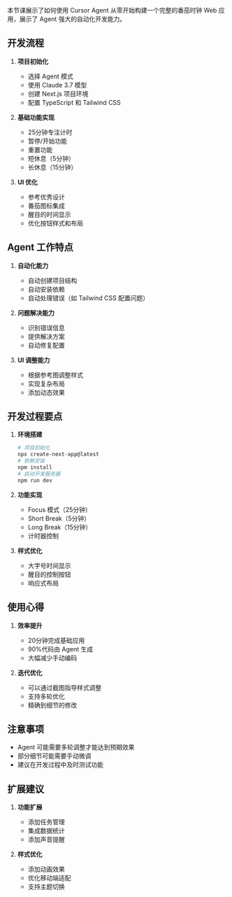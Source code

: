 本节课展示了如何使用 Cursor Agent 从零开始构建一个完整的番茄时钟 Web 应用，展示了 Agent 强大的自动化开发能力。

## 开发流程

1. **项目初始化**
   - 选择 Agent 模式
   - 使用 Claude 3.7 模型
   - 创建 Next.js 项目环境
   - 配置 TypeScript 和 Tailwind CSS

2. **基础功能实现**
   - 25分钟专注计时
   - 暂停/开始功能
   - 重置功能
   - 短休息（5分钟）
   - 长休息（15分钟）

3. **UI 优化**
   - 参考优秀设计
   - 番茄图标集成
   - 醒目的时间显示
   - 优化按钮样式和布局

## Agent 工作特点

1. **自动化能力**
   - 自动创建项目结构
   - 自动安装依赖
   - 自动处理错误（如 Tailwind CSS 配置问题）

2. **问题解决能力**
   - 识别错误信息
   - 提供解决方案
   - 自动修复配置

3. **UI 调整能力**
   - 根据参考图调整样式
   - 实现复杂布局
   - 添加动态效果

## 开发过程要点

1. **环境搭建**
   ```bash
   # 项目初始化
   npx create-next-app@latest
   # 依赖安装
   npm install
   # 启动开发服务器
   npm run dev
   ```

2. **功能实现**
   - Focus 模式（25分钟）
   - Short Break（5分钟）
   - Long Break（15分钟）
   - 计时器控制

3. **样式优化**
   - 大字号时间显示
   - 醒目的控制按钮
   - 响应式布局

## 使用心得

1. **效率提升**
   - 20分钟完成基础应用
   - 90%代码由 Agent 生成
   - 大幅减少手动编码

2. **迭代优化**
   - 可以通过截图指导样式调整
   - 支持多轮优化
   - 精确到细节的修改

## 注意事项

- Agent 可能需要多轮调整才能达到预期效果
- 部分细节可能需要手动微调
- 建议在开发过程中及时测试功能

## 扩展建议

1. **功能扩展**
   - 添加任务管理
   - 集成数据统计
   - 添加声音提醒

2. **样式优化**
   - 添加动画效果
   - 优化移动端适配
   - 支持主题切换
